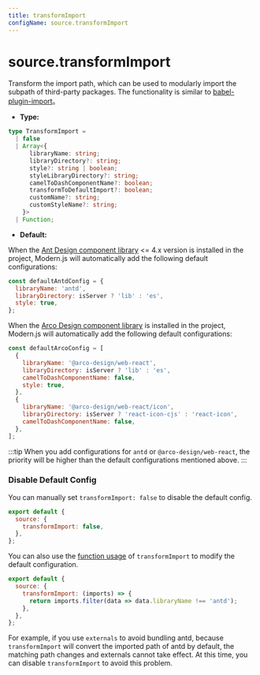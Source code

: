 ```yaml
---
title: transformImport
configName: source.transformImport
---
```


# source.transformImport

Transform the import path, which can be used to modularly import the subpath of third-party packages. The functionality is similar to [babel-plugin-import](https://www.npmjs.com/package/babel-plugin-import)。

- **Type:**

```ts
type TransformImport =
  | false
  | Array<{
      libraryName: string;
      libraryDirectory?: string;
      style?: string | boolean;
      styleLibraryDirectory?: string;
      camelToDashComponentName?: boolean;
      transformToDefaultImport?: boolean;
      customName?: string;
      customStyleName?: string;
    }>
  | Function;
```

- **Default:**

When the [Ant Design component library](https://www.npmjs.com/package/antd) &lt;= 4.x version is installed in the project, Modern.js will automatically add the following default configurations:

```js
const defaultAntdConfig = {
  libraryName: 'antd',
  libraryDirectory: isServer ? 'lib' : 'es',
  style: true,
};
```

When the [Arco Design component library](https://www.npmjs.com/package/@arco-design/web-react) is installed in the project, Modern.js will automatically add the following default configurations:

```js
const defaultArcoConfig = [
  {
    libraryName: '@arco-design/web-react',
    libraryDirectory: isServer ? 'lib' : 'es',
    camelToDashComponentName: false,
    style: true,
  },
  {
    libraryName: '@arco-design/web-react/icon',
    libraryDirectory: isServer ? 'react-icon-cjs' : 'react-icon',
    camelToDashComponentName: false,
  },
];
```

:::tip
When you add configurations for `antd` or `@arco-design/web-react`, the priority will be higher than the default configurations mentioned above.
:::


<RsbuildConfig configName="source.transformImport" />

### Disable Default Config

You can manually set `transformImport: false` to disable the default config.

```js
export default {
  source: {
    transformImport: false,
  },
};
```

You can also use the [function usage](https://rsbuild.dev/config/source/transform-import#function-type) of `transformImport` to modify the default configuration.

```js
export default {
  source: {
    transformImport: (imports) => {
      return imports.filter(data => data.libraryName !== 'antd');
    },
  },
};
```

For example, if you use `externals` to avoid bundling antd, because `transformImport` will convert the imported path of antd by default, the matching path changes and externals cannot take effect. At this time, you can disable `transformImport` to avoid this problem.

